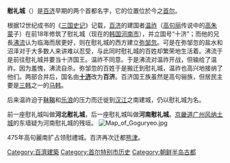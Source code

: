 '''慰礼城'''（{{lang-ko|위례성}}）是[[百济|百济]]早期的两个首都名字，它的位置位於今之[[首尔|首尔]]。

根据12世纪成书的《[[三国史记|三国史记]]》记载，[[百济|百济]]的建国者[[温祚|温祚]]（[[高句丽|高句丽]]传说中的[[高朱蒙|高朱蒙]]子）在前18年修筑了慰礼城（现在的[[韩国|韩国]][[河南市|河南市]]），并立国号“十济”；而他的兄長[[沸流|沸流]]认为临海而居更好，则在慰礼城的西方建立[[弥邹忽|弥邹忽]]。可是在弥邹忽的盐水和沼泽对于大多数人来讲难以忍受，与此同时慰礼城的百姓却繁荣地生活着。沸流于是前往慰礼城并要当十济国王。温祚不同意。于是沸流对温祚开战，但输给了温祚。因为羞愧，沸流自杀。弥邹忽的百姓于是搬迁到慰礼城，温祚也高兴地接纳了他们。两部合并后，国名由'''[[十济|十济]]'''改为'''百济'''。百济国王族虽然是高句骊族，但居民主要是[[三韩|三韩]]之一的[[马韩|马韩]]。

后来温祚迫于[[靺鞨|靺鞨]]和[[乐浪|乐浪]]的压力而迁徙到[[漢江_(韓國)|汉江]]之南建城，仍以慰礼城为名。 

前一座慰礼城叫做'''河北慰礼城'''，后一座慰礼城叫做'''河南慰礼城'''。[[京畿道|京畿道]][[廣州市_(京畿道)|广州]][[风纳土城|风纳土城]]的东墙疑为河南慰礼城的残垣。
[[File:Map_of_Goguryeo.jpg|thumb]]

475年高句麗南扩占领慰禮城。百济再次迁都[[熊津|熊津]]。
{{DEFAULTSORT:Wiryeseong}}
[[Category:百濟建築|Category:百濟建築]]
[[Category:首尔特别市历史|Category:首尔特别市历史]]
[[Category:朝鲜半岛古都|Category:朝鲜半岛古都]]